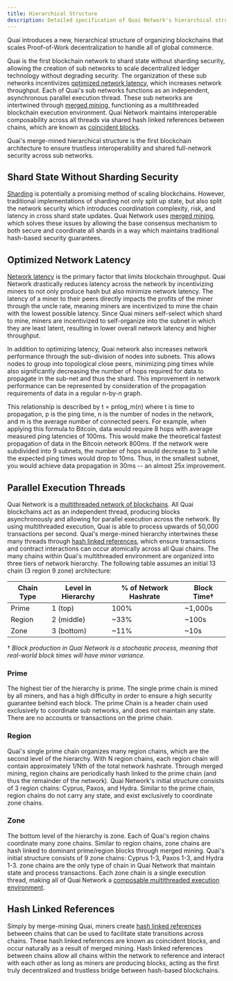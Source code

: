 ```yaml
---
title: Hierarchical Structure
description: Detailed specification of Quai Network's hierarchical structure.
---
```


Quai introduces a new, hierarchical structure of organizing blockchains that scales Proof-of-Work decentralization to handle all of global commerce.

Quai is the first blockchain network to shard state without sharding security, allowing the creation of sub networks to scale decentralized ledger technology without degrading security. The organization of these sub networks incentivizes [optimized network latency](/learn/advanced-introduction/hierarchical-structure/latency.md), which increases network throughput. Each of Quai's sub networks functions as an independent, asynchronous parallel execution thread. These sub networks are intertwined through [merged mining](/learn/advanced-introduction/merged-mining/merged-mining.md), functioning as a multithreaded blockchain execution environment. Quai Network maintains interoperable composability across all threads via shared hash linked references between chains, which are known as [coincident blocks](/learn/advanced-introduction/merged-mining/coincident-blocks.mdx).

Quai's merge-mined hierarchical structure is the first blockchain architecture to ensure trustless interoperability and shared full-network security across sub networks.

## Shard State Without Sharding Security

[Sharding](/learn/advanced-introduction/hierarchical-structure/sharding.mdx) is potentially a promising method of scaling blockchains. However, traditional implementations of sharding not only split up state, but also split the network security which introduces coordination complexity, risk, and latency in cross shard state updates. Quai Network uses [merged mining](/learn/advanced-introduction/merged-mining/merged-mining.md), which solves these issues by allowing the base consensus mechanism to both secure and coordinate all shards in a way which maintains traditional hash-based security guarantees.

## Optimized Network Latency

[Network latency](/learn/advanced-introduction/hierarchical-structure/latency.md) is the primary factor that limits blockchain throughput. Quai Network drastically reduces latency across the network by incentivizing miners to not only produce hash but also minimize network latency. The latency of a miner to their peers directly impacts the profits of the miner through the uncle rate, meaning miners are incentivized to mine the chain with the lowest possible latency. Since Quai miners self-select which shard to mine, miners are incentivized to self-organize into the subnet in which they are least latent, resulting in lower overall network latency and higher throughput.

In addition to optimizing latency, Quai network also increases network performance through the sub-division of nodes into subnets. This allows nodes to group into topological close peers, minimizing ping times while also significantly decreasing the number of hops required for data to propagate in the sub-net and thus the shard. This improvement in network performance can be represented by consideration of the propagation requirements of data in a regular n-by-n graph.

This relationship is described by t = p*n*log_m(n) where t is time to propagation, p is the ping time, n is the number of nodes in the network, and m is the average number of connected peers. For example, when applying this formula to Bitcoin, data would require 8 hops with average measured ping latencies of 100ms. This would make the theoretical fastest propagation of data in the Bitcoin network 800ms. If the network were subdivided into 9 subnets, the number of hops would decrease to 3 while the expected ping times would drop to 10ms. Thus, in the smallest subnet, you would achieve data propagation in 30ms -- an almost 25x improvement.

## Parallel Execution Threads

Quai Network is a [multithreaded network of blockchains](/learn/advanced-introduction/multithreaded-execution.md). All Quai blockchains act as an independent thread, producing blocks asynchronously and allowing for parallel execution across the network. By using multithreaded execution, Quai is able to process upwards of 50,000 transactions per second.
Quai's merge-mined hierarchy intertwines these many threads through [hash linked references](/learn/advanced-introduction/merged-mining/coincident-blocks.mdx), which ensure transactions and contract interactions can occur atomically across all Quai chains. The many chains within Quai's multithreaded environment are organized into three tiers of network hierarchy. The following table assumes an initial 13 chain (3 region 9 zone) architecture:

| Chain Type | Level in Hierarchy | % of Network Hashrate | Block Time† |
| ---------- | ------------------ | --------------------- | ----------- |
| Prime      | 1 (top)            | 100%                  | ~1,000s     |
| Region     | 2 (middle)         | ~33%                  | ~100s       |
| Zone       | 3 (bottom)         | ~11%                  | ~10s        |

† _Block production in Quai Network is a stochastic process, meaning that real-world block times will have minor variance._

### Prime

The highest tier of the hierarchy is prime. The single prime chain is mined by all miners, and has a high difficulty in order to ensure a high security guarantee behind each block. The prime Chain is a header chain used exclusively to coordinate sub networks, and does not maintain any state. There are no accounts or transactions on the prime chain.

### Region

Quai's single prime chain organizes many region chains, which are the second level of the hierarchy. With N region chains, each region chain will contain approximately 1/Nth of the total network hashrate. Through merged mining, region chains are periodically hash linked to the prime chain (and thus the remainder of the network). Quai Network's initial structure consists of 3 region chains: Cyprus, Paxos, and Hydra. Similar to the prime chain, region chains do not carry any state, and exist exclusively to coordinate zone chains.

### Zone

The bottom level of the hierarchy is zone. Each of Quai's region chains coordinate many zone chains. Similar to region chains, zone chains are hash linked to dominant prime/region blocks through merged mining. Quai's initial structure consists of 9 zone chains: Cyprus 1-3, Paxos 1-3, and Hydra 1-3. zone chains are the only type of chain in Quai Network that maintain state and process transactions. Each zone chain is a single execution thread, making all of Quai Network a [composable multithreaded execution environment](/learn/advanced-introduction/multithreaded-execution.md).

## Hash Linked References

Simply by merge-mining Quai, miners create [hash linked references](/learn/advanced-introduction/merged-mining/coincident-blocks.mdx) between chains that can be used to facilitate state transitions across chains. These hash linked references are known as coincident blocks, and occur naturally as a result of merged mining. Hash linked references between chains allow all chains within the network to reference and interact with each other as long as miners are producing blocks, acting as the first truly decentralized and trustless bridge between hash-based blockchains.
